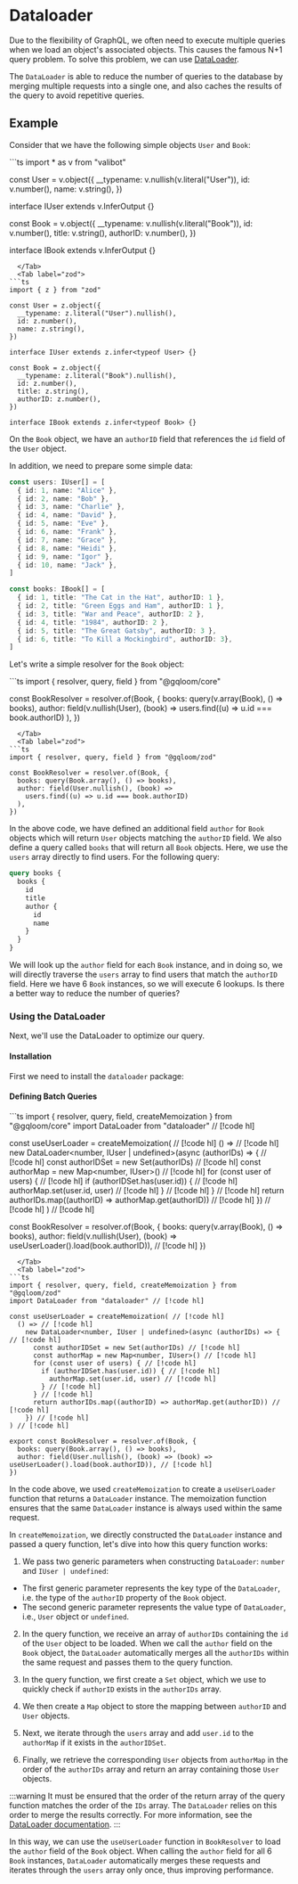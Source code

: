 
# Dataloader

Due to the flexibility of GraphQL, we often need to execute multiple queries when we load an object's associated objects.
This causes the famous N+1 query problem. To solve this problem, we can use [DataLoader](https://github.com/graphql/dataloader).

The `DataLoader` is able to reduce the number of queries to the database by merging multiple requests into a single one, and also caches the results of the query to avoid repetitive queries.

## Example

Consider that we have the following simple objects `User` and `Book`:

<Tabs groupId='schema-builder'>
  <Tab label="valibot">
```ts
import * as v from "valibot"

const User = v.object({
  __typename: v.nullish(v.literal("User")),
  id: v.number(),
  name: v.string(),
})

interface IUser extends v.InferOutput<typeof User> {}

const Book = v.object({
  __typename: v.nullish(v.literal("Book")),
  id: v.number(),
  title: v.string(),
  authorID: v.number(),
})

interface IBook extends v.InferOutput<typeof Book> {}
```
  </Tab>
  <Tab label="zod">
```ts
import { z } from "zod"

const User = z.object({
  __typename: z.literal("User").nullish(),
  id: z.number(),
  name: z.string(),
})

interface IUser extends z.infer<typeof User> {}

const Book = z.object({
  __typename: z.literal("Book").nullish(),
  id: z.number(),
  title: z.string(),
  authorID: z.number(),
})

interface IBook extends z.infer<typeof Book> {}
```
  </Tab>
</Tabs>

On the `Book` object, we have an `authorID` field that references the `id` field of the `User` object.

In addition, we need to prepare some simple data:
```ts
const users: IUser[] = [
  { id: 1, name: "Alice" },
  { id: 2, name: "Bob" },
  { id: 3, name: "Charlie" },
  { id: 4, name: "David" },
  { id: 5, name: "Eve" },
  { id: 6, name: "Frank" },
  { id: 7, name: "Grace" },
  { id: 8, name: "Heidi" },
  { id: 9, name: "Igor" },
  { id: 10, name: "Jack" },
]

const books: IBook[] = [
  { id: 1, title: "The Cat in the Hat", authorID: 1 },
  { id: 2, title: "Green Eggs and Ham", authorID: 1 },
  { id: 3, title: "War and Peace", authorID: 2 },
  { id: 4, title: "1984", authorID: 2 },
  { id: 5, title: "The Great Gatsby", authorID: 3 },
  { id: 6, title: "To Kill a Mockingbird", authorID: 3},
]
```

Let's write a simple resolver for the `Book` object:

<Tabs groupId='schema-builder'>
  <Tab label="valibot">
```ts
import { resolver, query, field } from "@gqloom/core"

const BookResolver = resolver.of(Book, {
  books: query(v.array(Book), () => books),
  author: field(v.nullish(User), (book) =>
    users.find((u) => u.id === book.authorID)
  ),
})
```
  </Tab>
  <Tab label="zod">
```ts
import { resolver, query, field } from "@gqloom/zod"

const BookResolver = resolver.of(Book, {
  books: query(Book.array(), () => books),
  author: field(User.nullish(), (book) =>
    users.find((u) => u.id === book.authorID)
  ),
})
```
  </Tab>
</Tabs>

In the above code, we have defined an additional field `author` for `Book` objects which will return `User` objects matching the `authorID` field. We also define a query called `books` that will return all `Book` objects.
Here, we use the `users` array directly to find users. For the following query:
```graphql
query books {
  books {
    id
    title
    author {
      id
      name
    }
  }
}
```
We will look up the `author` field for each `Book` instance, and in doing so, we will directly traverse the `users` array to find users that match the `authorID` field.
Here we have 6 `Book` instances, so we will execute 6 lookups. Is there a better way to reduce the number of queries?

### Using the DataLoader
Next, we'll use the DataLoader to optimize our query.

#### Installation
First we need to install the `dataloader` package:
<PackageManagerTabs command="install dataloader" />

#### Defining Batch Queries

<Tabs groupId='schema-builder'>
  <Tab label="valibot">
```ts
import { resolver, query, field, createMemoization } from "@gqloom/core"
import DataLoader from "dataloader" // [!code hl]

const useUserLoader = createMemoization( // [!code hl]
  () => // [!code hl]
    new DataLoader<number, IUser | undefined>(async (authorIDs) => { // [!code hl]
      const authorIDSet = new Set(authorIDs) // [!code hl]
      const authorMap = new Map<number, IUser>() // [!code hl]
      for (const user of users) { // [!code hl]
        if (authorIDSet.has(user.id)) { // [!code hl]
          authorMap.set(user.id, user) // [!code hl]
        } // [!code hl]
      } // [!code hl]
      return authorIDs.map((authorID) => authorMap.get(authorID)) // [!code hl]
    }) // [!code hl]
) // [!code hl]

const BookResolver = resolver.of(Book, {
  books: query(v.array(Book), () => books),
  author: field(v.nullish(User), (book) => useUserLoader().load(book.authorID)), // [!code hl]
})
```
  </Tab>
  <Tab label="zod">
```ts
import { resolver, query, field, createMemoization } from "@gqloom/zod"
import DataLoader from "dataloader" // [!code hl]

const useUserLoader = createMemoization( // [!code hl]
  () => // [!code hl]
    new DataLoader<number, IUser | undefined>(async (authorIDs) => { // [!code hl]
      const authorIDSet = new Set(authorIDs) // [!code hl]
      const authorMap = new Map<number, IUser>() // [!code hl]
      for (const user of users) { // [!code hl]
        if (authorIDSet.has(user.id)) { // [!code hl]
          authorMap.set(user.id, user) // [!code hl]
        } // [!code hl]
      } // [!code hl]
      return authorIDs.map((authorID) => authorMap.get(authorID)) // [!code hl]
    }) // [!code hl]
) // [!code hl]

export const BookResolver = resolver.of(Book, {
  books: query(Book.array(), () => books),
  author: field(User.nullish(), (book) => (book) => useUserLoader().load(book.authorID)), // [!code hl]
})
```
  </Tab>
</Tabs>

In the code above, we used `createMemoization` to create a `useUserLoader` function that returns a `DataLoader` instance.
The memoization function ensures that the same `DataLoader` instance is always used within the same request.

In `createMemoization`, we directly constructed the `DataLoader` instance and passed a query function, let's dive into how this query function works:

1. We pass two generic parameters when constructing `DataLoader`: `number` and `IUser | undefined`:
  - The first generic parameter represents the key type of the `DataLoader`, i.e. the type of the `authorID` property of the `Book` object.
  - The second generic parameter represents the value type of `DataLoader`, i.e., `User` object or `undefined`.

2. In the query function, we receive an array of `authorIDs` containing the `id` of the `User` object to be loaded. When we call the `author` field on the `Book` object, the `DataLoader` automatically merges all the `authorIDs` within the same request and passes them to the query function.

3. In the query function, we first create a `Set` object, which we use to quickly check if `authorID` exists in the `authorIDs` array.

4. We then create a `Map` object to store the mapping between `authorID` and `User` objects.

5. Next, we iterate through the `users` array and add `user.id` to the `authorMap` if it exists in the `authorIDSet`.

6. Finally, we retrieve the corresponding `User` objects from `authorMap` in the order of the `authorIDs` array and return an array containing those `User` objects.

:::warning
It must be ensured that the order of the return array of the query function matches the order of the `IDs` array. The `DataLoader` relies on this order to merge the results correctly. For more information, see the [DataLoader documentation](https://github.com/graphql/dataloader#batch-function).
:::

In this way, we can use the `useUserLoader` function in `BookResolver` to load the `author` field of the `Book` object.
When calling the `author` field for all 6 `Book` instances, `DataLoader` automatically merges these requests and iterates through the `users` array only once, thus improving performance.